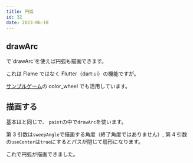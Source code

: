 ```yaml
---
title: 円弧
id: 32
date: 2023-06-18
---
```



## drawArc

<ExampleLink slug="custom_painter" />
で`drawArc`を使えば円弧も描画できます。

これは Flame ではなく Flutter（dart:ui）の機能ですが。

[サンプルゲーム](/games)の color_wheel でも活用しています。

<DocLink reference="https://api.flutter.dev/flutter/dart-ui/Canvas/drawArc.html" />

## 描画する

基本は<ExampleLink slug="custom_painter" />と同じで、
`paint`の中で`drawArc`を使います。

<ExampleCode file="arc/game.dart" label="arc" />

第 3 引数は`sweepAngle`で描画する角度（終了角度ではありません）,
第 4 引数の`useCenter`は`true`にするとパスが閉じて扇形になります。

これで円弧が描画できました。
